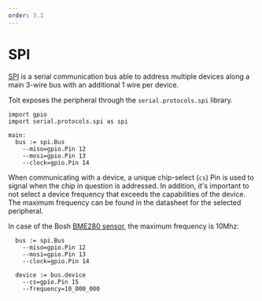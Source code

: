 ```yaml
---
order: 3.1
---
```


# SPI

[SPI](https://en.wikipedia.org/wiki/Serial_Peripheral_Interface) is a serial communication bus able to address multiple devices along a main 3-wire bus with an additional 1 wire per device.

Toit exposes the peripheral through the `serial.protocols.spi` library.

```
import gpio
import serial.protocols.spi as spi

main:
  bus := spi.Bus
    --miso=gpio.Pin 12
    --mosi=gpio.Pin 13
    --clock=gpio.Pin 14
```

When communicating with a device, a unique chip-select (`cs`) Pin is used to signal when the chip in question is addressed. In addition, it's important to not select a device frequency that exceeds the capabilities of the device. The maximum frequency can be found in the datasheet for the selected peripheral.

In case of the Bosh [BME280 sensor](https://cdn.sparkfun.com/assets/e/7/3/b/1/BME280_Datasheet.pdf), the maximum frequency is 10Mhz:

```
  bus := spi.Bus
    --miso=gpio.Pin 12
    --mosi=gpio.Pin 13
    --clock=gpio.Pin 14

  device := bus.device
    --cs=gpio.Pin 15
    --frequency=10_000_000
```
